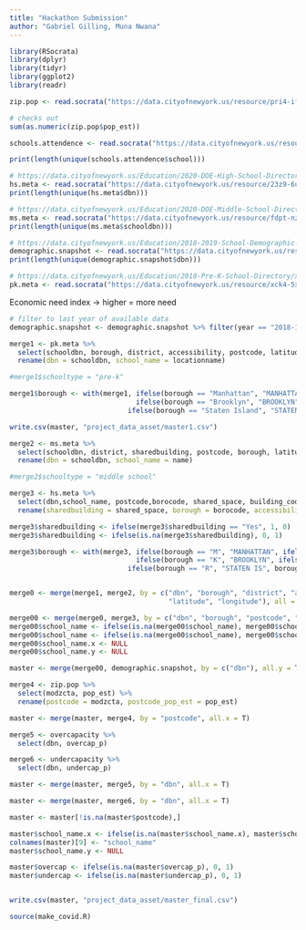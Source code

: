 ```yaml
---
title: "Hackathon Submission"
author: "Gabriel Gilling, Muna Nwana"
---
```


```r
library(RSocrata)
library(dplyr)
library(tidyr)
library(ggplot2)
library(readr)
```


```r
zip.pop <- read.socrata("https://data.cityofnewyork.us/resource/pri4-ifjk.json")

# checks out
sum(as.numeric(zip.pop$pop_est))

schools.attendence <- read.socrata("https://data.cityofnewyork.us/resource/xuid-t5nk.json")

print(length(unique(schools.attendence$school)))

# https://data.cityofnewyork.us/Education/2020-DOE-High-School-Directory/23z9-6uk9
hs.meta <- read.socrata("https://data.cityofnewyork.us/resource/23z9-6uk9.json")
print(length(unique(hs.meta$dbn)))

# https://data.cityofnewyork.us/Education/2020-DOE-Middle-School-Directory/fdpt-nzk4
ms.meta <- read.socrata("https://data.cityofnewyork.us/resource/fdpt-nzk4.json")
print(length(unique(ms.meta$schooldbn)))

# https://data.cityofnewyork.us/Education/2018-2019-School-Demographic-Snapshot/45j8-f6um
demographic.snapshot <- read.socrata("https://data.cityofnewyork.us/resource/45j8-f6um.json")
print(length(unique(demographic.snapshot$dbn)))

# https://data.cityofnewyork.us/Education/2018-Pre-K-School-Directory/xck4-5xd5
pk.meta <- read.socrata("https://data.cityofnewyork.us/resource/xck4-5xd5.json")
```

Economic need index -> higher = more need

```r
# filter to last year of available data
demographic.snapshot <- demographic.snapshot %>% filter(year == "2018-19")
```

```r

merge1 <- pk.meta %>% 
  select(schooldbn, borough, district, accessibility, postcode, latitude, longitude, locationname) %>% 
  rename(dbn = schooldbn, school_name = locationname)

#merge1$schooltype = "pre-k"

merge1$borough <- with(merge1, ifelse(borough == "Manhattan", "MANHATTAN", ifelse(borough == "Bronx", "BRONX", 
                               ifelse(borough == "Brooklyn", "BROOKLYN", ifelse(borough == "Queens", "QUEENS",
                             ifelse(borough == "Staten Island", "STATEN IS", borough))))))

write.csv(master, "project_data_asset/master1.csv")

merge2 <- ms.meta %>% 
  select(schooldbn, district, sharedbuilding, postcode, borough, latitude, longitude, accessibility,name) %>%   
  rename(dbn = schooldbn, school_name = name)

#merge2$schooltype = "middle school"

merge3 <- hs.meta %>% 
  select(dbn,school_name, postcode,borocode, shared_space, building_code,school_accessibility) %>% 
  rename(sharedbuilding = shared_space, borough = borocode, accessibility = school_accessibility)

merge3$sharedbuilding <- ifelse(merge3$sharedbuilding == "Yes", 1, 0)
merge3$sharedbuilding <- ifelse(is.na(merge3$sharedbuilding), 0, 1)

merge3$borough <- with(merge3, ifelse(borough == "M", "MANHATTAN", ifelse(borough == "X", "BRONX", 
                               ifelse(borough == "K", "BROOKLYN", ifelse(borough == "Q", "QUEENS",
                             ifelse(borough == "R", "STATEN IS", borough))))))


merge0 <- merge(merge1, merge2, by = c("dbn", "borough", "district", "accessibility", "postcode",
                                       "latitude", "longitude"), all = T)

merge00 <- merge(merge0, merge3, by = c("dbn", "borough", "postcode", "accessibility", "sharedbuilding"), all = T)
merge00$school_name <- ifelse(is.na(merge00$school_name), merge00$school_name.x, merge00$school_name)
merge00$school_name <- ifelse(is.na(merge00$school_name), merge00$school_name.y, merge00$school_name)
merge00$school_name.x <- NULL
merge00$school_name.y <- NULL

master <- merge(merge00, demographic.snapshot, by = c("dbn"), all.y = T)

merge4 <- zip.pop %>% 
  select(modzcta, pop_est) %>% 
  rename(postcode = modzcta, postcode_pop_est = pop_est)

master <- merge(master, merge4, by = "postcode", all.x = T)

merge5 <- overcapacity %>% 
  select(dbn, overcap_p) 

merge6 <- undercapacity %>% 
  select(dbn, undercap_p)

master <- merge(master, merge5, by = "dbn", all.x = T)

master <- merge(master, merge6, by = "dbn", all.x = T)

master <- master[!is.na(master$postcode),]

master$school_name.x <- ifelse(is.na(master$school_name.x), master$school_name.y, master$school_name.x)
colnames(master)[9] <- "school_name"
master$school_name.y <- NULL

master$overcap <- ifelse(is.na(master$overcap_p), 0, 1)
master$undercap <- ifelse(is.na(master$undercap_p), 0, 1)


write.csv(master, "project_data_asset/master_final.csv")
```

```r
source(make_covid.R)
```



